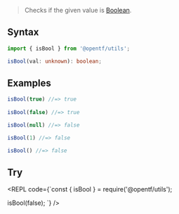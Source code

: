 
> Checks if the given value is [Boolean](https://developer.mozilla.org/en-US/docs/Web/JavaScript/Reference/Global_Objects/Boolean).

## Syntax

```ts
import { isBool } from '@opentf/utils';

isBool(val: unknown): boolean;
```

## Examples

```ts
isBool(true) //=> true
 
isBool(false) //=> true

isBool(null) //=> false

isBool(1) //=> false

isBool() //=> false
```

## Try

<REPL code={`const { isBool } = require('@opentf/utils');

isBool(false);
`} />